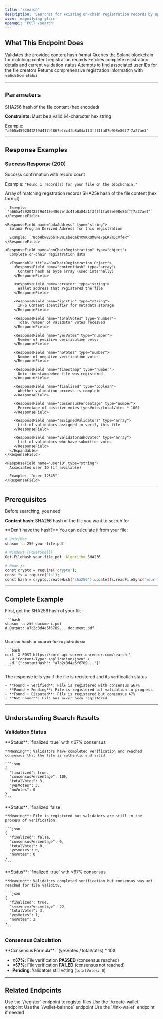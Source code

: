 ```yaml
---
title: '/search'
description: 'Searches for existing on-chain registration records by uploading a file and matching its content hash.'
icon: 'magnifying-glass'
openapi: 'POST /search'
---
```


## What This Endpoint Does

<Steps>
  <Step title="Hash Validation">
    Validates the provided content hash format
  </Step>
  <Step title="On-Chain Search">
    Queries the Solana blockchain for matching content registration records
  </Step>
  <Step title="Data Enrichment">
    Fetches complete registration details and current validation status
  </Step>
  <Step title="User Lookup">
    Attempts to find associated user IDs for the file creators
  </Step>
  <Step title="Result Formatting">
    Returns comprehensive registration information with validation status
  </Step>
</Steps>

---

## Parameters

<ResponseField name="contentHash" type="string" required>
  SHA256 hash of the file content (hex encoded)
  
  **Constraints:** Must be a valid 64-character hex string
  
  Example: `"a665a45920422f9d417e4867efdc4fb8a04a1f3fff1fa07e998e86f7f7a27ae3"`
</ResponseField>

---



## Response Examples

### Success Response (200)

<ResponseField name="message" type="string">
  Success confirmation with record count
  
  Example: `"Found 1 record(s) for your file on the blockchain."`
</ResponseField>

<ResponseField name="details" type="array">
  Array of matching registration records
  
  <Expandable title="SearchRecord Object">
    <ResponseField name="contentHash" type="string">
      SHA256 hash of the file content (hex format)
      
      Example: `"a665a45920422f9d417e4867efdc4fb8a04a1f3fff1fa07e998e86f7f7a27ae3"`
    </ResponseField>
    
    <ResponseField name="pdaAddress" type="string">
      Solana Program Derived Address for this registration
      
      Example: `"8qbHbw2BbbTHBW1sbeqakYXVKRQM8Ne7pLK7m6CVfeR"`
    </ResponseField>
    
    <ResponseField name="onChainRegistration" type="object">
      Complete on-chain registration data
      
      <Expandable title="OnChainRegistration Object">
        <ResponseField name="contentHash" type="array">
          Content hash as byte array (used internally)
        </ResponseField>
        
        <ResponseField name="creator" type="string">
          Wallet address that registered the file
        </ResponseField>
        
        <ResponseField name="ipfsCid" type="string">
          IPFS Content Identifier for metadata storage
        </ResponseField>
        
        <ResponseField name="totalVotes" type="number">
          Total number of validator votes received
        </ResponseField>
        
        <ResponseField name="yesVotes" type="number">
          Number of positive verification votes
        </ResponseField>
        
        <ResponseField name="noVotes" type="number">
          Number of negative verification votes
        </ResponseField>
        
        <ResponseField name="timestamp" type="number">
          Unix timestamp when file was registered
        </ResponseField>
        
        <ResponseField name="finalized" type="boolean">
          Whether validation process is complete
        </ResponseField>
        
        <ResponseField name="consensusPercentage" type="number">
          Percentage of positive votes (yesVotes/totalVotes * 100)
        </ResponseField>
        
        <ResponseField name="assignedValidators" type="array">
          List of validators assigned to verify this file
        </ResponseField>
        
        <ResponseField name="validatorsWhoVoted" type="array">
          List of validators who have submitted votes
        </ResponseField>
      </Expandable>
    </ResponseField>
    
    <ResponseField name="userID" type="string">
      Associated user ID (if available)
      
      Example: `"user_12345"`
    </ResponseField>
  </Expandable>
</ResponseField>

---

## Prerequisites

Before searching, you need:

<Check>**Content hash**: SHA256 hash of the file you want to search for</Check>

<Info>
**Don't have the hash?** You can calculate it from your file:

```bash
# Unix/Mac
shasum -a 256 your-file.pdf

# Windows (PowerShell)
Get-FileHash your-file.pdf -Algorithm SHA256

# Node.js
const crypto = require('crypto');
const fs = require('fs');
const hash = crypto.createHash('sha256').update(fs.readFileSync('your-file.pdf')).digest('hex');
```
</Info>

---

## Complete Example

<Steps>
  <Step title="Calculate File Hash">
    First, get the SHA256 hash of your file:
    
    ```bash
    shasum -a 256 document.pdf
    # Output: a7b2c3d4e5f6789... document.pdf
    ```
  </Step>
  
  <Step title="Search Trust Engine">
    Use the hash to search for registrations:
    
    ```bash
    curl -X POST https://core-api-server.onrender.com/search \
      -H "Content-Type: application/json" \
      -d '{"contentHash": "a7b2c3d4e5f6789..."}'
    ```
  </Step>
  
  <Step title="Interpret Results">
    The response tells you if the file is registered and its verification status:
    
    - **Found + Verified**: File is registered with consensus ≥67%
    - **Found + Pending**: File is registered but validation in progress  
    - **Found + Disputed**: File is registered but consensus 67%
    - **Not Found**: File has never been registered
  </Step>
</Steps>

---

## Understanding Search Results

### Validation Status

<Tabs>
  <Tab title="Verified">
    **Status**: `finalized: true` with ≥67% consensus
    
    **Meaning**: Validators have completed verification and reached consensus that the file is authentic and valid.
    
    ```json
    {
      "finalized": true,
      "consensusPercentage": 100,
      "totalVotes": 3,
      "yesVotes": 3,
      "noVotes": 0
    }
    ```
  </Tab>
  
  <Tab title="Pending Verification">
    **Status**: `finalized: false`
    
    **Meaning**: File is registered but validators are still in the process of verification.
    
    ```json
    {
      "finalized": false,
      "consensusPercentage": 0,
      "totalVotes": 0,
      "yesVotes": 0,
      "noVotes": 0
    }
    ```
  </Tab>
  
  <Tab title="Rejected">
    **Status**: `finalized: true` with &lt;67% consensus
    
    **Meaning**: Validators completed verification but consensus was not reached for file validity.
    
    ```json
    {
      "finalized": true,
      "consensusPercentage": 33,
      "totalVotes": 3,
      "yesVotes": 1,
      "noVotes": 2
    }
    ```
  </Tab>
</Tabs>

### Consensus Calculation

<Info>
**Consensus Formula**: `(yesVotes / totalVotes) * 100`

- **≥67%**: File verification **PASSED** (consensus reached)
- **&lt;67%**: File verification **FAILED** (consensus not reached)
- **Pending**: Validators still voting (`totalVotes: 0`)
</Info>

---

## Related Endpoints

<CardGroup cols={2}>
  <Card title="Register Files" icon="file-plus" href="/essentials/register">
    Use the `/register` endpoint to register files
  </Card>
  
  <Card title="Create Wallet" icon="wallet" href="/essentials/create-wallet">
    Use the `/create-wallet` endpoint
  </Card>
  
  <Card title="Check Balance" icon="scale-balanced" href="/essentials/wallet-balance">
    Use the `/wallet-balance` endpoint
  </Card>
  
  <Card title="Store Relations" icon="link" href="/api-reference/endpoint/link-wallet">
    Use the `/link-wallet` endpoint if needed
  </Card>
</CardGroup>
